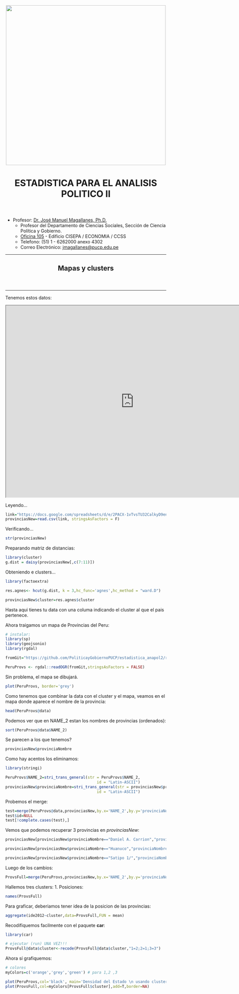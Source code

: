 
<center><img src="https://github.com/PoliticayGobiernoPUCP/estadistica_anapol2/raw/master/PICS/LOGO_PUCP.png" width="500"></center>

<center> <header><h1>ESTADISTICA PARA EL ANALISIS POLITICO II</h1>  </header></center>

* Profesor:  <a href="http://www.pucp.edu.pe/profesor/jose-manuel-magallanes/" target="_blank">Dr. José Manuel Magallanes, Ph.D.</a> <br>
    - Profesor del Departamento de Ciencias Sociales, Sección de Ciencia Política y Gobierno.
    - [Oficina 105](https://goo.gl/maps/xuGeG6o9di1i1y5m6) - Edificio CISEPA / ECONOMIA / CCSS
    - Telefono: (51) 1 - 6262000 anexo 4302
    - Correo Electrónico: [jmagallanes@pucp.edu.pe](mailto:jmagallanes@pucp.edu.pe)
    

<a id='beginning'></a>


____

<center> <header><h2>Mapas y clusters</h2>  </header></center>
____


<a id='beginning'></a>

Tenemos estos datos:

<iframe width="800" height="600" src="https://docs.google.com/spreadsheets/d/e/2PACX-1vTvsTU32CalkyD9enxm6AqaZXP52Ec8Ty_e0SKGPr8BdPSwVEJo5WQ-0x-s7Kf21k66D7kTtlgPJT7-/pubhtml?gid=1129815803&amp;single=true&amp;widget=true&amp;headers=false"></iframe>

Leyendo...
```r
link="https://docs.google.com/spreadsheets/d/e/2PACX-1vTvsTU32CalkyD9enxm6AqaZXP52Ec8Ty_e0SKGPr8BdPSwVEJo5WQ-0x-s7Kf21k66D7kTtlgPJT7-/pub?gid=1129815803&single=true&output=csv"
provinciasNew=read.csv(link, stringsAsFactors = F)
```


Verificando...

```r
str(provinciasNew)
```


Preparando matriz de distancias:

```r
library(cluster)
g.dist = daisy(provinciasNew[,c(7:11)])
```

Obteniendo e clusters...

```r
library(factoextra)

res.agnes<- hcut(g.dist, k = 3,hc_func='agnes',hc_method = "ward.D")

provinciasNew$cluster=res.agnes$cluster

```

Hasta aqui tienes tu data con una columa indicando el cluster al que el pais pertenece.

Ahora traigamos un mapa de Provincias del Peru:

```r
# instalar:
library(sp)
library(geojsonio)
library(rgdal)

fromGit="https://github.com/PoliticayGobiernoPUCP/estadistica_anapol2/raw/master/PER_adm2.json" # link desde github

PeruProvs <- rgdal::readOGR(fromGit,stringsAsFactors = FALSE)

```



Sin problema, el mapa se dibujará.
```r
plot(PeruProvs, border='grey')
```

Como tenemos que combinar la data con el cluster y el mapa, veamos en el mapa donde aparece el nombre de la provincia:

```r
head(PeruProvs@data)
```


Podemos ver que en NAME_2 estan los nombres de provincias (ordenados):
```r
sort(PeruProvs@data$NAME_2)
```

Se parecen a los que tenemos?
```r
provinciasNew$provinciaNombre
```

Como hay acentos los eliminamos:

```r
library(stringi)

PeruProvs$NAME_2=stri_trans_general(str = PeruProvs$NAME_2, 
                                        id = "Latin-ASCII")
provinciasNew$provinciaNombre=stri_trans_general(str = provinciasNew$provinciaNombre, 
                                        id = "Latin-ASCII")

```


Probemos el merge:

```r
test=merge(PeruProvs@data,provinciasNew,by.x='NAME_2',by.y='provinciaNombre',all.x=T,all.y=T)
test$id=NULL
test[!complete.cases(test),]
```

Vemos que podemos recuperar 3 provincias en _provinciasNew_:

```r
provinciasNew[provinciasNew$provinciaNombre=="Daniel A. Carrion","provinciaNombre"]="Daniel Alcides Carrion"

provinciasNew[provinciasNew$provinciaNombre=="Huanuco","provinciaNombre"]="Huenuco"

provinciasNew[provinciasNew$provinciaNombre=="Satipo 1/","provinciaNombre"]="Satipo"

```


Luego de los cambios:

```r
ProvsFull=merge(PeruProvs,provinciasNew,by.x='NAME_2',by.y='provinciaNombre')
```


Hallemos tres clusters:
1. Posiciones:

```r
names(ProvsFull)
```



Para graficar, deberiamos tener idea de la posicion de las provincias:

```r
aggregate(ide2012~cluster,data=ProvsFull,FUN = mean)
```

Recodifiquemos facilmente con el paquete **car**:

```r
library(car)

# ejecutar (run) UNA VEZ!!!
ProvsFull@data$cluster<-recode(ProvsFull@data$cluster,"1=2;2=1;3=3") 
```

Ahora sí grafiquemos:

```r
# colores
myColors=c('orange','grey','green') # para 1,2 ,3

plot(PeruProvs,col='black', main='Densidad del Estado \n usando clusters')
plot(ProvsFull,col=myColors[ProvsFull$cluster],add=T,border=NA)
```


